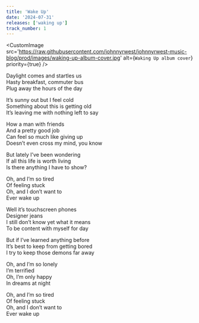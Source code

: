 ```yaml
---
title: 'Wake Up'
date: '2024-07-31'
releases: ['waking up']
track_number: 1
---
```


<CustomImage
  src='https://raw.githubusercontent.com/johnnyrwest/johnnyrwest-music-blog/prod/images/waking-up-album-cover.jpg'
  alt={`Waking Up album cover`}
  priority={true}
/>

Daylight comes and startles us\
Hasty breakfast, commuter bus\
Plug away the hours of the day

It’s sunny out but I feel cold\
Something about this is getting old\
It’s leaving me with nothing left to say

How a man with friends\
And a pretty good job\
Can feel so much like giving up\
Doesn’t even cross my mind, you know

But lately I’ve been wondering\
If all this life is worth living\
Is there anything I have to show?

Oh, and I’m so tired\
Of feeling stuck\
Oh, and I don’t want to\
Ever wake up

Well it’s touchscreen phones\
Designer jeans\
I still don’t know yet what it means\
To be content with myself for day

But if I’ve learned anything before\
It’s best to keep from getting bored\
I try to keep those demons far away

Oh, and I’m so lonely\
I’m terrified\
Oh, I’m only happy\
In dreams at night

Oh, and I’m so tired\
Of feeling stuck\
Oh, and I don’t want to\
Ever wake up
